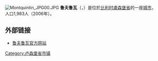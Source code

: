 {{Unreferenced|time=2018-08-13T05:45:32+00:00}}
[[File:Montquintin_JPG00.JPG|thumb]]
'''鲁夫鲁瓦'''（{{lang-fr|Rouvroy}}，{{lang-wa|Rovroe-e-Gåme}}）是位於[[比利时|比利时]][[盧森堡省|盧森堡省]]的一座[[城市|城市]]，人口1,983人（2006年）。

==外部链接==
*[http://www.rouvroy.be/ 鲁夫鲁瓦官方网站]

{{卢森堡省市区}}
{{Belgium-geo-stub}}

{{DEFAULTSORT:Rouvroy}}
[[Category:卢森堡省市镇|Category:卢森堡省市镇]]